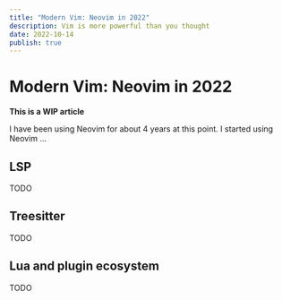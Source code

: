 ```yaml
---
title: "Modern Vim: Neovim in 2022"
description: Vim is more powerful than you thought
date: 2022-10-14
publish: true
---
```



# Modern Vim: Neovim in 2022

**This is a WIP article**

I have been using Neovim for about 4 years at this point. I started using Neovim ...

## LSP

TODO

## Treesitter

TODO

## Lua and plugin ecosystem

TODO


